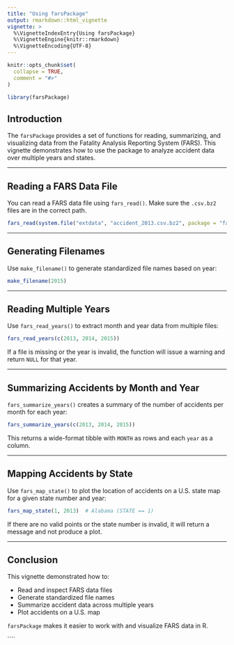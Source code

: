 ```yaml
---
title: "Using farsPackage"
output: rmarkdown::html_vignette
vignette: >
  %\VignetteIndexEntry{Using farsPackage}
  %\VignetteEngine{knitr::rmarkdown}
  %\VignetteEncoding{UTF-8}
---
```


```r
knitr::opts_chunk$set(
  collapse = TRUE,
  comment = "#>"
)

```

```r
library(farsPackage)
```


## Introduction

The `farsPackage` provides a set of functions for reading, summarizing, and visualizing data from the Fatality Analysis Reporting System (FARS). This vignette demonstrates how to use the package to analyze accident data over multiple years and states.

---

## Reading a FARS Data File

You can read a FARS data file using `fars_read()`. Make sure the `.csv.bz2` files are in the correct path.

```r
fars_read(system.file("extdata", "accident_2013.csv.bz2", package = "farsPackage"))

```

---

## Generating Filenames

Use `make_filename()` to generate standardized file names based on year:

```r
make_filename(2015)
```

---

## Reading Multiple Years

Use `fars_read_years()` to extract month and year data from multiple files:

```r
fars_read_years(c(2013, 2014, 2015))
```

If a file is missing or the year is invalid, the function will issue a warning and return `NULL` for that year.

---

## Summarizing Accidents by Month and Year

`fars_summarize_years()` creates a summary of the number of accidents per month for each year:

```r
fars_summarize_years(c(2013, 2014, 2015))
```

This returns a wide-format tibble with `MONTH` as rows and each `year` as a column.

---

## Mapping Accidents by State

Use `fars_map_state()` to plot the location of accidents on a U.S. state map for a given state number and year:

```r
fars_map_state(1, 2013)  # Alabama (STATE == 1)

```

If there are no valid points or the state number is invalid, it will return a message and not produce a plot.

---

## Conclusion

This vignette demonstrated how to:

* Read and inspect FARS data files
* Generate standardized file names
* Summarize accident data across multiple years
* Plot accidents on a U.S. map

`farsPackage` makes it easier to work with and visualize FARS data in R.

````
